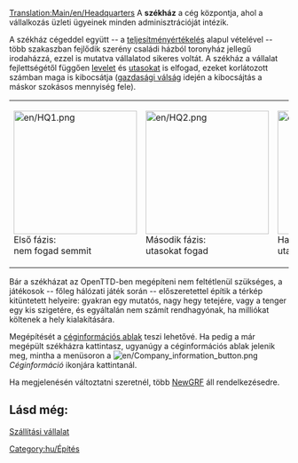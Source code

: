 [[Translation:Main/en/Headquarters]]
A '''székház''' a cég központja, ahol a vállalkozás üzleti ügyeinek minden adminisztrációját intézik. 

A székház cégeddel együtt -- a [[Main/hu/Teljesítményértékelés részletezése|teljesítményértékelés]] alapul vételével -- több szakaszban fejlődik szerény családi házból toronyház jellegű irodaházzá, ezzel is mutatva vállalatod sikeres voltát. A székház a vállalat fejlettségétől függően [[Main/hu/Levél|levelet]] és [[Main/hu/Utasok|utasokat]] is elfogad, ezeket korlátozott számban maga is kibocsátja ([[Main/en/Gazdaság/Hu#A recesszió|gazdasági válság]] idején a kibocsájtás a máskor szokásos mennyiség fele).

{| align="center"
| width="170" |[[File:en/HQ1.png|222px]]<br>Első fázis: <br>nem fogad semmit
| width="170" |[[File:en/HQ2.png|222px]]<br />Második fázis: <br />utasokat fogad
| width="170" |[[File:en/HQ3.png|222px]]<br />Harmadik fázis: <br />utasokat fogad
| width="170" |[[File:en/HQ4.png|222px]]<br />Negyedik fázis: <br />utasokat és levelet fogad
| width="170" |[[File:en/HQ5.png|222px]]<br />Ötödik fázis: <br />utasokat és levelet fogad
|}
{{en/-}}
Bár a székházat az OpenTTD-ben megépíteni nem feltétlenül szükséges, a játékosok -- főleg hálózati játék során -- előszeretettel építik a térkép kitüntetett helyeire: gyakran egy mutatós, nagy hegy tetejére, vagy a tenger egy kis szigetére, és egyáltalán nem számít rendhagyónak, ha milliókat költenek a hely kialakítására.

Megépítését a [[Main/en/Szállítási vállalat/Hu#A céginformációs ablak|céginformációs ablak]] teszi lehetővé. Ha pedig a már megépült székházra kattintasz, ugyanúgy a céginformációs ablak jelenik meg, mintha a menüsoron a [[File:en/Company information button.png]]''Céginformáció'' ikonjára kattintanál.

Ha megjelenésén változtatni szeretnél, több [[Main/hu/NewGRF|NewGRF]] áll rendelkezésedre. 

==Lásd még:==
[[Main/hu/Szállítási vállalat|Szállítási vállalat]]

[[Category:hu/Építés]]
